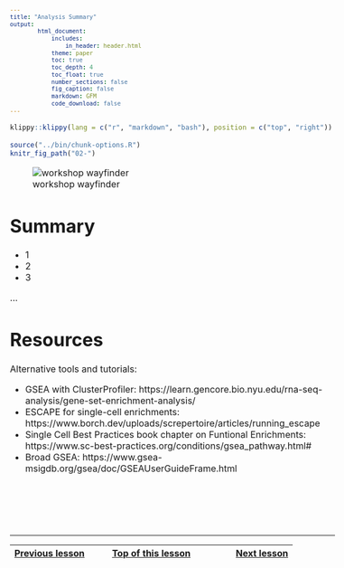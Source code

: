 ```yaml
---
title: "Analysis Summary"
output:
        html_document:
            includes:
                in_header: header.html
            theme: paper
            toc: true
            toc_depth: 4
            toc_float: true
            number_sections: false
            fig_caption: false
            markdown: GFM
            code_download: false
---
```


<style type="text/css">

body, td {
   font-size: 16px;
}
code.r{
  font-size: 12px;
}
pre {
  font-size: 12px
}

</style>

```r
klippy::klippy(lang = c("r", "markdown", "bash"), position = c("top", "right"))
```

```r
source("../bin/chunk-options.R")
knitr_fig_path("02-")
```

![workshop wayfinder](images/wayfinder/wayfinder-08.png)

# Summary

- 1
- 2
- 3

...

# Resources

Alternative tools and tutorials:

- GSEA with ClusterProfiler: https://learn.gencore.bio.nyu.edu/rna-seq-analysis/gene-set-enrichment-analysis/
- ESCAPE for single-cell enrichments: https://www.borch.dev/uploads/screpertoire/articles/running_escape
- Single Cell Best Practices book chapter on Funtional Enrichments: https://www.sc-best-practices.org/conditions/gsea_pathway.html#
- Broad GSEA: https://www.gsea-msigdb.org/gsea/doc/GSEAUserGuideFrame.html

<br>


<br/>
<br/>
<hr/>
| [Previous lesson](07B-advanced-visualizations.html) | [Top of this lesson](#top) | [Next lesson](workshop-wrap-up.html) |
| :--- | :----: | ---: |